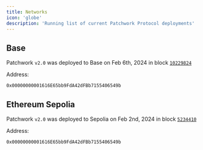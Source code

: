 ```yaml
---
title: Networks
icon: 'globe'
description: 'Running list of current Patchwork Protocol deployments'
---
```


## Base

Patchwork `v2.0` was deployed to Base on Feb 6th, 2024 in block [`10229824`](https://basescan.org/tx/0x828b019b4c3b6c5a1fbfbef8c3e537526f5e7ed8171788b7d6a0329a1a19d87c)

Address:
```
0x00000000001616E65bb9FdA42dFBb7155406549b
```

## Ethereum Sepolia

Patchwork `v2.0` was deployed to Sepolia on Feb 2nd, 2024 in block [`5234410`](https://sepolia.etherscan.io/tx/0x16225532272ca63d3e99d7f05df3f250f3b29b1e2fd2a32d439143fd9d48a767)

Address:
```
0x00000000001616E65bb9FdA42dFBb7155406549b
```
